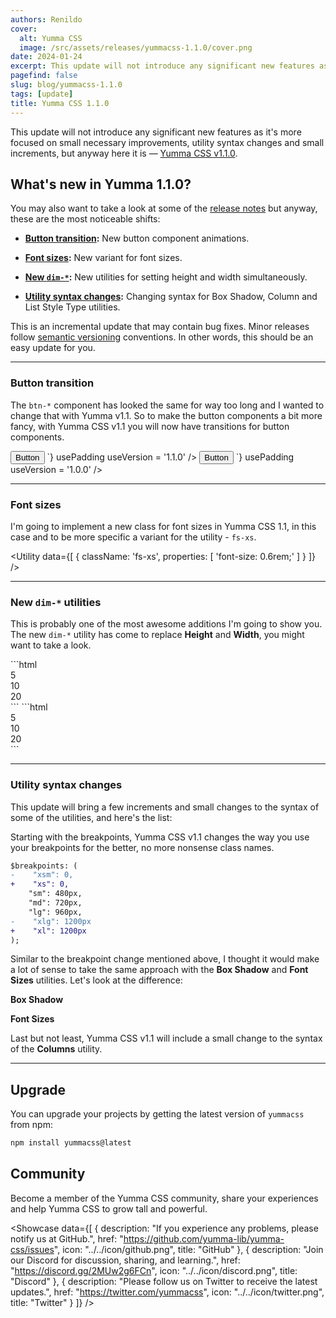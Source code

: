 ```yaml
---
authors: Renildo
cover:
  alt: Yumma CSS
  image: /src/assets/releases/yummacss-1.1.0/cover.png
date: 2024-01-24
excerpt: This update will not introduce any significant new features as it's more focused on small necessary improvements, utility syntax changes and small increments, but anyway here it is — [Yumma CSS v1.1.0](https://github.com/yumma-lib/yumma-css/releases/tag/v1.1.0).
pagefind: false
slug: blog/yummacss-1.1.0
tags: [update]
title: Yumma CSS 1.1.0
---
```



This update will not introduce any significant new features as it's more focused on small necessary improvements, utility syntax changes and small increments, but anyway here it is — [Yumma CSS v1.1.0](https://github.com/yumma-lib/yumma-css/releases/tag/v1.1.0).

## What's new in Yumma 1.1.0?

You may also want to take a look at some of the [release notes](https://github.com/yumma-lib/yumma-css/releases/tag/v1.1.0) but anyway, these are the most noticeable shifts:

- **[Button transition](#button-transition):** New button component animations.

- **[Font sizes](#font-sizes):** New variant for font sizes.

- **[New `dim-*`](#new-dim--utilities):** New utilities for setting height and width simultaneously.

- **[Utility syntax changes](#utility-syntax-changes):** Changing syntax for Box Shadow, Column and List Style Type utilities.

This is an incremental update that may contain bug fixes. Minor releases follow [semantic versioning](https://docs.npmjs.com/about-semantic-versioning) conventions. In other words, this should be an easy update for you.

---

### Button transition

The `btn-*` component has looked the same for way too long and I wanted to change that with Yumma v1.1. So to make the button components a bit more fancy, with Yumma CSS v1.1 you will now have transitions for button components.

<Tabs>
  <TabItem value="now" label="Now">
    <Preview
      data = {`<div class="ins">
        <button class="btn-pink t-white">Button</button>
      </div>`}
      usePadding
      useVersion = '1.1.0'
    />
  </TabItem>
  <TabItem value="then" label="Then">
    <Preview
      data = {`<div class="ins">
        <button class="btn-pink t-white">Button</button>
      </div>`}
      usePadding
      useVersion = '1.0.0'
    />
  </TabItem>
</Tabs>

---

### Font sizes

I'm going to implement a new class for font sizes in Yumma CSS 1.1, in this case and to be more specific a variant for the utility - `fs-xs`.

<Utility
  data={[
    {
      className: 'fs-xs',
      properties: [
        'font-size: 0.6rem;'
      ]
    }
  ]}
/>

---

### New `dim-*` utilities

This is probably one of the most awesome additions I'm going to show you. The new `dim-*` utility has come to replace **Height** and **Width**, you might want to take a look.

<Tabs>
  <TabItem value="now" label="Now">
    ```html
    <div class="dim-5 ...">5</div>
    <div class="dim-10 ...">10</div>
    <div class="dim-20 ...">20</div>
    ```
  </TabItem>
  <TabItem value="then" label="Then">
    ```html
    <div class="h-5 w-5 w-5 ...">5</div>
    <div class="h-10 h-10 w-10 ...">10</div>
    <div class="h-20 h-20 w-20 ...">20</div>
    ```
  </TabItem>
</Tabs>

---

### Utility syntax changes

This update will bring a few increments and small changes to the syntax of some of the utilities, and here's the list:

Starting with the breakpoints, Yumma CSS v1.1 changes the way you use your breakpoints for the better, no more nonsense class names.

```diff
$breakpoints: (
-    "xsm": 0,
+    "xs": 0,
    "sm": 480px,
    "md": 720px,
    "lg": 960px,
-    "xlg": 1200px
+    "xl": 1200px
);
```

Similar to the breakpoint change mentioned above, I thought it would make a lot of sense to take the same approach with the **Box Shadow** and **Font Sizes** utilities. Let's look at the difference:

**Box Shadow**

<Tabs>
  <TabItem value="now" label="Now">
    <Utility
      data={[
        {
          className: 'bs-xs',
          properties: [
            'box-shadow: 1px 3px 5px -3px rgba(0,0,0,0.1);'
          ]
        },
        {
          className: 'bs-xl',
          properties: [
            'box-shadow: 1px 3px 5px 2px rgba(0,0,0,0.1);'
          ]
        },
      ]}
    />
  </TabItem>
  <TabItem value="then" label="Then">
    <Utility
      data={[
        {
          className: 'bs-xsm',
          properties: [
            'box-shadow: 1px 3px 5px -3px rgba(0,0,0,0.1);'
          ]
        },
        {
          className: 'bs-xlg',
          properties: [
            'box-shadow: 1px 3px 5px 2px rgba(0,0,0,0.1);'
          ]
        },
      ]}
    />
  </TabItem>
</Tabs>

**Font Sizes**

<Tabs>
  <TabItem value="now" label="Now">
    <Utility
      data={[
        {
          className: 'fs-xl',
          properties: [
            'font-size: 3rem;'
          ]
        }
      ]}
    />
  </TabItem>
  <TabItem value="then" label="Then">
    <Utility
      data={[
        {
          className: 'fs-xlg',
          properties: [
            'font-size: 3rem;'
          ]
        }
      ]}
    />
  </TabItem>
</Tabs>

Last but not least, Yumma CSS v1.1 will include a small change to the syntax of the **Columns** utility.

<Tabs>
  <TabItem value="now" label="Now">
    <Utility
      data={[
        {
          className: 'cols-*',
          properties: [
            'columns: *;'
          ]
        }
      ]}
    />
  </TabItem>
  <TabItem value="then" label="Then">
    <Utility
      data={[
        {
          className: 'col-*',
          properties: [
            'columns: *;'
          ]
        }
      ]}
    />
  </TabItem>
</Tabs>

---

## Upgrade

You can upgrade your projects by getting the latest version of `yummacss` from npm:

```bash
npm install yummacss@latest
```

## Community

Become a member of the Yumma CSS community, share your experiences and help Yumma CSS to grow tall and powerful.

<Showcase
  data={[
    {
      description: "If you experience any problems, please notify us at GitHub.",
      href: "https://github.com/yumma-lib/yumma-css/issues",
      icon: "../../icon/github.png",
      title: "GitHub"
    },
    {
      description: "Join our Discord for discussion, sharing, and learning.",
      href: "https://discord.gg/2MUw2g6FCn",
      icon: "../../icon/discord.png",
      title: "Discord"
    },
    {
      description: "Please follow us on Twitter to receive the latest updates.",
      href: "https://twitter.com/yummacss",
      icon: "../../icon/twitter.png",
      title: "Twitter"
    }
  ]}
/>
